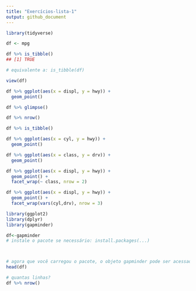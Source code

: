 ```yaml
---
title: "Exercícios-lista-1"
output: github_document
---
```



```r
library(tidyverse)
```
```r
df <- mpg
```


```r
df %>% is_tibble()
## [1] TRUE

# equivalente a: is_tibble(df)
```

```r
view(df)
```


```r
df %>% ggplot(aes(x = displ, y = hwy)) +
  geom_point()
```

```r
df %>% glimpse()
```

```r
df %>% nrow()
```

```r
df %>% is_tibble()
```
```r
df %>% ggplot(aes(x = cyl, y = hwy)) + 
  geom_point() 
```
```r
df %>% ggplot(aes(x = class, y = drv)) + 
  geom_point() 
```


```r
df %>% ggplot(aes(x = displ, y = hwy)) + 
  geom_point() + 
  facet_wrap(~ class, nrow = 2)
```
```r
df %>% ggplot(aes(x = displ, y = hwy)) + 
  geom_point() + 
  facet_wrap(vars(cyl,drv), nrow = 3)  
```
```r
library(ggplot2)
library(dplyr)
library(gapminder)

```

```r
df<-gapminder
# instale o pacote se necessário: install.packages(...)



# agora que você carregou o pacote, o objeto gapminder pode ser acessado. Dê uma olhada:
head(df)


```

```r
# quantas linhas?
df %>% nrow()
```

